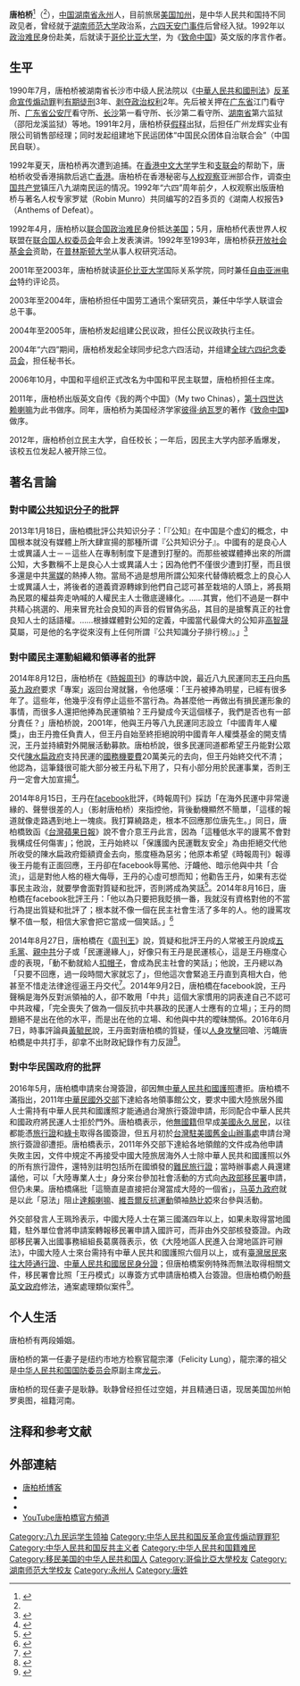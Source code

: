 {{POV|time=2010-09-29T15:41:29+00:00}}

{{Infobox person
| 姓名     = 唐柏桥 
| 图像     = Tang Baiqiao at Culture Center of Taipei Economic and Cultural Office in New York 20101129.jpg
| 图像说明 = 唐柏橋在[[中華民國僑務委員會|中華民國僑務委員會]]紐約華僑文教服務中心演講
| 出生日期 = {{bda|1967|8|11}}<ref name=bda>{{Cite Web|author=唐柏桥|url=https://twitter.com/baiqiaoch/status/896104248303165440|title=今天是我生日|date=2017-08-11|work=唐柏桥Twitter|accessdate= 2017-12-15}}</ref>
| 出生地   = {{PRC}}[[湖南省|湖南省]][[永州市|永州市]]
| 死亡日期 = <!-- {{Death date and age|YYYY|MM|DD|YYYY|MM|DD}}（死亡在前，出生在后） -->
| 死亡地   = 
| 籍贯     = <!-- （仅限部分地区人士使用） -->
| 知名作品 = 
| 政党     = {{NONP}}
| 宗教信仰 = 
| 配偶     = 
| 子女     = 
| 父母     = 
| 亲属     = 
}}

'''唐柏桥'''<ref group="注">{{标音|字=柏|拼音=bǎi|同音字=百}}</ref>（{{bd|1967年|8月11日}}<ref name=bda/>），[[中华人民共和国|中国]][[湖南省|湖南省]][[永州|永州]]人，目前旅居[[美国|美国]][[加州|加州]]，是中华人民共和国持不同政见者，曾经就于[[湖南师范大学|湖南师范大学]]政治系，[[六四天安门事件|六四天安门事件]]后曾经入狱。1992年以[[政治难民|政治难民]]身份赴美，后就读于[[哥伦比亚大学|哥伦比亚大学]]，为《[[致命中国|致命中国]]》英文版的序言作者。

==生平==
1990年7月，唐柏桥被湖南省长沙市中级人民法院以《[[中華人民共和國刑法|中華人民共和國刑法]]》[[反革命宣传煽动罪|反革命宣传煽动罪]]判[[有期徒刑|有期徒刑]]3年、[[剥夺政治权利|剥夺政治权利]]2年。先后被关押在[[广东省|广东省]]江门看守所、[[广东省公安厅|广东省公安厅]]看守所、[[长沙|长沙]]第一看守所、长沙第二看守所、[[湖南省|湖南省]]第六监狱（邵阳龙溪监狱）等地。1991年2月，唐柏桥获[[假释|假释]]出狱，后担任广州龙辉实业有限公司销售部经理；同时发起组建地下民运团体“中国民众团体自治联合会”（中国民自联）。

1992年夏天，唐柏桥再次遭到追捕。在[[香港中文大学|香港中文大学]]学生和[[支联会|支联会]]的帮助下，唐柏桥收受香港捐款后逃亡[[香港|香港]]。唐柏桥在香港秘密与[[人权观察|人权观察]]亚洲部合作，调查[[中国共产党|中国共产党]]镇压八九湖南民运的情况。1992年“六四”周年前夕，人权观察出版唐柏桥与著名人权专家罗斌（Robin Munro）共同编写的2百多页的《湖南人权报告》（Anthems of Defeat）。

1992年4月，唐柏桥以[[联合国|联合国]][[政治难民|政治难民]]身份抵达[[美国|美国]]；5月，唐柏桥代表世界人权联盟在[[联合国人权委员会|联合国人权委员会]]年会上发表演讲。1992年至1993年，唐柏桥获[[开放社会基金会|开放社会基金会]]资助，在[[普林斯顿大学|普林斯顿大学]]从事人权研究活动。

2001年至2003年，唐柏桥就读[[哥伦比亚大学|哥伦比亚大学]]国际关系学院，同时兼任[[自由亚洲电台|自由亚洲电台]]特约评论员。

2003年至2004年，唐柏桥担任中国劳工通讯个案研究员，兼任中华学人联谊会总干事。

2004年至2005年，唐柏桥发起组建公民议政，担任公民议政执行主任。

2004年“六四”期间，唐柏桥发起全球同步纪念六四活动，并组建[[全球六四纪念委员会|全球六四纪念委员会]]，担任秘书长。

2006年10月，中国和平组织正式改名为中国和平民主联盟，唐柏桥担任主席。

2011年，唐柏桥出版英文自传《我的两个中国》（My two Chinas），[[第十四世达赖喇嘛|第十四世达赖喇嘛]]为此书做序。同年，唐柏桥为美国经济学家[[彼得·纳瓦罗|彼得·纳瓦罗]]的著作《[[致命中国|致命中国]]》做序。

2012年，唐柏桥创立民主大学，自任校长；一年后，因民主大学内部矛盾爆发，该校五位发起人被开除三位。

==著名言論==
===對中國[[公共知识分子|公共知识分子]]的批評===
2013年1月18日，唐柏橋批評公共知识分子：「『公知』在中国是个虚幻的概念，中国根本就没有媒體上所大肆宣揚的那種所谓『公共知识分子』。中國有的是良心人士或異議人士－－這些人在專制制度下是遭到打壓的。而那些被媒體捧出來的所謂公知，大多數稱不上是良心人士或異議人士；因為他們不僅很少遭到打壓，而且很多還是中共[[黨媒|黨媒]]的熱捧人物。當局不過是想用所謂公知來代替傳統概念上的良心人士或異議人士，將後者的道義資源轉嫁到他們自己認可甚至栽培的人頭上，將長期為民眾的權益奔走吶喊的人權民主人士徹底邊緣化。……其實，他们不過是一群中共精心挑選的、用来冒充社会良知的声音的假冒偽劣品，其目的是搶奪真正的社會良知人士的話語權。……根據媒體對公知的定義，中國當代最偉大的公知非[[高智晟|高智晟]]莫屬，可是他的名字從來沒有上任何所謂『公共知識分子排行榜』。」<ref>{{cite web|url=http://tangbaiqiao.wordpress.com/2013/01/18/%E5%85%AC%E7%9F%A5%E4%B8%8E%E9%AB%98%E6%99%BA%E6%99%9F/|title=“公知”与高智晟|date=2013-01-18|accessdate=2016-09-28|publisher=|work=唐柏桥博客|author=唐柏桥|language=zh-cn|archive-date=2020-12-08|archive-url=https://web.archive.org/web/20201208051806/https://tangbaiqiao.wordpress.com/2013/01/18/%e5%85%ac%e7%9f%a5%e4%b8%8e%e9%ab%98%e6%99%ba%e6%99%9f/|dead-url=no}}</ref>

===對中國民主運動組織和領導者的批評===
2014年8月12日，唐柏桥在《[[時報周刊|時報周刊]]》的專訪中說，最近八九民運同志[[王丹|王丹]]向[[馬英九政府|馬英九政府]]要求「專案」返回台灣就醫，令他感嘆：「王丹被捧為明星，已經有很多年了。這些年，他幾乎沒有停止這些不當行為。為甚麼他一再做出有損民運形象的事情，而很多人還把他捧為民運領袖？王丹變成今天這個樣子，我們是否也有一部分責任？」唐柏桥說，2001年，他與王丹等八九民運同志設立「中國青年人權獎」，由王丹擔任負責人，但王丹自始至終拒絕說明中國青年人權獎基金的開支情況，王丹並持續對外開展活動募款。唐柏桥說，很多民運同道都希望王丹能對公眾交代[[陳水扁政府|陳水扁政府]]支持民運的[[國務機要費|國務機要費]]20萬美元的去向，但王丹始終交代不清；他認為，這筆錢很可能大部分被王丹私下用了，只有小部分用於民運事業，否則王丹一定會大加宣揚<ref>{{cite news|url=http://caochangqing.com/big5/newsdisp.php?News_ID=3405|title=六四同志 唐柏橋轟王丹私吞捐款|work=《時報周刊》第1904期|date=2014-08-15|author=蔡偉祺|accessdate=2014-08-16|archive-date=2020-04-13|archive-url=https://web.archive.org/web/20200413012549/https://caochangqing.com/big5/newsdisp.php?News_ID=3405|dead-url=no}}</ref>。

2014年8月15日，王丹在[[facebook|facebook]]批評，《時報周刊》採訪「在海外民運中非常邊緣的、聲譽很差的人」（影射唐柏桥）來指控他，背後動機顯然不簡單，「這樣的報道就像走路遇到地上一塊痰。我打算繞路走，根本不回應那位唐先生。」同日，唐柏橋致函《[[台灣蘋果日報|台灣蘋果日報]]》說不會介意王丹此言，因為「這種低水平的謾罵不會對我構成任何傷害」；他說，王丹始終以「保護國內民運戰友安全」為由拒絕交代他所收受的陳水扁政府鉅額資金去向，態度極為惡劣；他原本希望《時報周刊》報導後王丹能有正面回應，王丹卻在facebook辱罵他、汙衊他、暗示他與中共「合流」，這是對他人格的極大侮辱，王丹的心虛可想而知；他勸告王丹，如果有志從事民主政治，就要學會面對質疑和批評，否則將成為笑話<ref>{{cite news|url=http://www.appledaily.com.tw/realtimenews/article/politics/20140815/452206/|title=扁政府捐款去向？ 王丹、唐柏橋隔空互嗆|work=《台灣蘋果日報》蘋果即時|date=2014-08-15|author=葉國吏|accessdate=2014-08-16|archive-date=2017-09-15|archive-url=https://web.archive.org/web/20170915204158/http://www.appledaily.com.tw/realtimenews/article/politics/20140815/452206|dead-url=no}}</ref>。2014年8月16日，唐柏橋在facebook批評王丹：「他以為只要把我貶損一番，我就沒有資格對他的不當行為提出質疑和批評了；根本就不像一個在民主社會生活了多年的人。他的謾罵攻擊不值一駁，相信大家會把它當成一個笑話。」<ref>{{cite news|url=http://www.taiwanenews.com/doc/weekly136.pdf|author=唐柏橋|title=我公開批評王丹的三個理由|work=《台灣守護周刊》第136期|pages=9|date=2014-08-21|accessdate=2016-06-09|archive-date=2020-04-13|archive-url=https://web.archive.org/web/20200413012558/https://www.taiwanenews.com/doc/weekly136.pdf|dead-url=no}}</ref>

2014年8月27日，唐柏橋在《[[周刊王|周刊王]]》說，質疑和批評王丹的人常被王丹說成[[五毛黨|五毛黨]]、[[親中共|親中共]]分子或「民運邊緣人」，好像只有王丹是民運核心，這是王丹極度心虛的表現，「動不動就給人[[扣帽子|扣帽子]]，會成為民主社會的笑話」；他說，王丹總以為「只要不回應，過一段時間大家就忘了」，但他這次會緊追王丹直到真相大白，他甚至不惜走法律途徑逼王丹交代<ref>{{cite news|url=https://www.chinatimes.com/newspapers/20140828001136-260901|title=昔日民運戰友圍剿 王丹被控裝病Ａ捐款|work=《周刊王》第20期|date=2014-08-27|author=蔡偉祺|accessdate=2018-11-07|archive-date=2020-04-13|archive-url=https://web.archive.org/web/20200413012603/https://www.chinatimes.com/newspapers/20140828001136-260901|dead-url=no}}</ref>。2014年9月2日，唐柏橋在facebook說，王丹聲稱是海外反對派領袖的人，卻不敢用「中共」這個大家慣用的詞表達自己不認可中共政權，「完全喪失了做為一個反抗中共暴政的民運人士應有的立場」；王丹的問題絕不是出在他的水平，而是出在他的立場、和他與中共的曖昧關係。2016年6月7日，時事評論員[[黃毓民|黃毓民]]說，王丹面對唐柏橋的質疑，僅以[[人身攻擊|人身攻擊]]回嗆、污衊唐柏橋是中共打手，卻拿不出財政紀錄作有力反證<ref>{{cite news|url=http://hk.on.cc/tw/bkn/cnt/commentary/20160607/bkntw-20160607000427851-0607_04411_001.html|title=為何不許唐柏橋訪台？|work=《東網》港澳版|date=2016-06-07|author=黃毓民|accessdate=2016-06-09|archive-date=2020-04-13|archive-url=https://web.archive.org/web/20200413012609/https://hk.on.cc/tw/bkn/cnt/commentary/20160607/bkntw-20160607000427851-0607_04411_001.html|dead-url=no}}</ref>。

===對中华民国政府的批評===
2016年5月，唐柏橋申請來台灣簽證，卻因無[[中華人民共和國護照|中華人民共和國護照]]遭拒。唐柏橋不滿指出，2011年[[中華民國外交部|中華民國外交部]]下達給各地領事館公文，要求中國大陸旅居外國人士需持有中華人民共和國護照才能通過台灣旅行簽證申請，形同配合中華人民共和國政府將民運人士拒於門外。唐柏橋表示，他[[無國籍|無國籍]]但早成[[美國永久居民|美國永久居民]]，以往都能憑[[旅行證|旅行證]]和[[綠卡|綠卡]]取得各國簽證，但五月初於[[駐美國臺北經濟文化代表處|台灣駐美國舊金山辦事處]]申請台灣旅行簽證卻遭拒。唐柏橋表示，2011年外交部下達給各地領館的文件成為他申請失敗主因，文件中規定不再接受中國大陸旅居海外人士除中華人民共和國護照以外的所有旅行證件，還特別註明包括所在國頒發的[[難民旅行證|難民旅行證]]；當時辦事處人員還建議他，可以「大陸專業人士」身分來台參加社會活動的方式向[[內政部移民署|內政部移民署]]申請，但仍未果。唐柏橋痛批「這簡直是直接把台灣當成大陸的一個省」，[[马英九政府|马英九政府]]就是以此「惡法」阻止[[達賴喇嘛|達賴喇嘛]]、[[東突厥斯坦獨立運動|維吾爾反抗運動]]領袖[[熱比婭|熱比婭]]來台參與活動。

外交部發言人王珮玲表示，中國大陸人士在第三國滿四年以上，如果未取得當地國籍，駐外單位會將申請案轉報移民署申請入國許可，而非由外交部核發簽證。內政部移民署入出國事務組組長葛廣薇表示，依《大陸地區人民進入台灣地區許可辦法》，中國大陸人士來台需持有中華人民共和國護照六個月以上，或有[[臺灣居民來往大陸通行證|臺灣居民來往大陸通行證]]、[[中華人民共和國居民身分證|中華人民共和國居民身分證]]；但唐柏橋案例特殊而無法取得相關文件，移民署會比照「王丹模式」以專簽方式申請唐柏橋入台簽證。但唐柏橋仍盼[[蔡英文政府|蔡英文政府]]修法，通案處理類似案件<ref>{{Cite web |url=http://news.ltn.com.tw/news/politics/paper/995060 |title=「需中國同意」 中國民運領袖台簽被拒 - 政治 - 自由時報電子報 |accessdate=2018-03-19 |archive-date=2020-09-23 |archive-url=https://web.archive.org/web/20200923022252/https://news.ltn.com.tw/news/politics/paper/995060 |dead-url=no }}</ref>。

==个人生活==
唐柏桥有两段婚姻。

唐柏桥的第一任妻子是纽约市地方检察官龍宗澤（Felicity Lung），龍宗澤的祖父是[[中华人民共和国国防委员会|中华人民共和国国防委员会]]原副主席[[龙云|龙云]]。

唐柏桥的现任妻子是耿静。耿静曾经担任过空姐，并且精通日语，现居美国加州帕罗奥图，祖籍河南。

==注释和参考文献==
{{reflist|group=注}}
{{reflist}}

==外部連結==
{{commons cat|Tang Baiqiao}}
*[http://tangbaiqiao.wordpress.com/ 唐柏桥博客]{{Wayback|url=http://tangbaiqiao.wordpress.com/ |date=20201218035333 }}
*{{facebook|TangBaiQiao}}
*{{twitter|BaiqiaoCh}}
*[http://www.youtube.com/user/tanglung4 YouTube唐柏橋官方頻道]{{Wayback|url=http://www.youtube.com/user/tanglung4 |date=20201203063514 }} 

{{六四事件}}
{{DEFAULTSORT:Tang唐}}
[[Category:八九民运学生领袖|Category:八九民运学生领袖]]
[[Category:中华人民共和国反革命宣传煽动罪罪犯|Category:中华人民共和国反革命宣传煽动罪罪犯]]
[[Category:中华人民共和国反共主义者|Category:中华人民共和国反共主义者]]
[[Category:中华人民共和国籍难民|Category:中华人民共和国籍难民]]
[[Category:移民美国的中华人民共和国人|Category:移民美国的中华人民共和国人]]
[[Category:哥倫比亞大學校友|Category:哥倫比亞大學校友]]
[[Category:湖南师范大学校友|Category:湖南师范大学校友]]
[[Category:永州人|Category:永州人]]
[[Category:唐姓|Category:唐姓]]